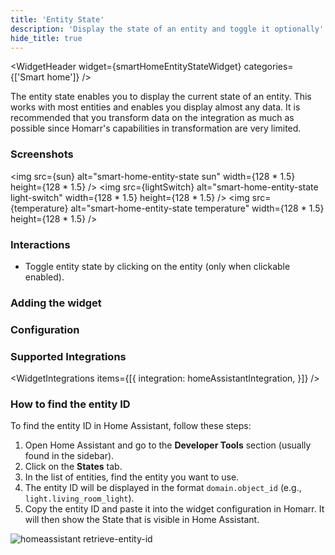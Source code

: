 ```yaml
---
title: 'Entity State'
description: 'Display the state of an entity and toggle it optionally'
hide_title: true
---
```




<WidgetHeader
  widget={smartHomeEntityStateWidget}
  categories={['Smart home']}
/>

The entity state enables you to display the current state of an entity.
This works with most entities and enables you display almost any data. 
It is recommended that you transform data on the integration as much as possible since Homarr's capabilities in transformation are very limited.

### Screenshots


<img src={sun} alt="smart-home-entity-state sun" width={128 * 1.5} height={128 * 1.5} />
<img src={lightSwitch} alt="smart-home-entity-state light-switch" width={128 * 1.5} height={128 * 1.5} />
<img src={temperature} alt="smart-home-entity-state temperature" width={128 * 1.5} height={128 * 1.5} />

### Interactions

- Toggle entity state by clicking on the entity (only when clickable enabled).

### Adding the widget

<AddingWidget />

### Configuration
<WidgetConfig configuration={smartHomeEntityStateWidget.configuration} />

### Supported Integrations

<WidgetIntegrations items={[{
    integration: homeAssistantIntegration,
}]} />

### How to find the entity ID

To find the entity ID in Home Assistant, follow these steps:
1. Open Home Assistant and go to the **Developer Tools** section (usually found in the sidebar).
2. Click on the **States** tab.
3. In the list of entities, find the entity you want to use.
4. The entity ID will be displayed in the format `domain.object_id` (e.g., `light.living_room_light`).
5. Copy the entity ID and paste it into the widget configuration in Homarr. It will then show the State that is visible in Home Assistant.


<div>
  <img src={retrieveEntityId} alt="homeassistant retrieve-entity-id" width={256 * 2} />
</div>